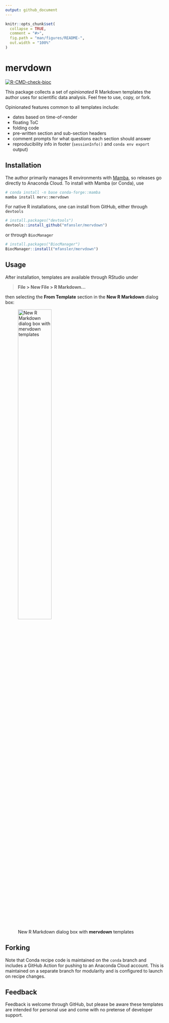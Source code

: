 ```yaml
---
output: github_document
---
```


<!-- README.md is generated from README.Rmd. Please edit that file -->

```r
knitr::opts_chunk$set(
  collapse = TRUE,
  comment = "#>",
  fig.path = "man/figures/README-",
  out.width = "100%"
)
```

# mervdown

<!-- badges: start -->
[![R-CMD-check-bioc](https://github.com/mfansler/mervdown/actions/workflows/check-bioc.yml/badge.svg)](https://github.com/mfansler/mervdown/actions/workflows/check-bioc.yml)
<!-- badges: end -->

This package collects a set of *opinionated* R Markdown templates the author uses for scientific data analysis. Feel free to use, copy, or fork.

Opinionated features common to all templates include:

 - dates based on time-of-render
 - floating ToC
 - folding code
 - pre-written section and sub-section headers
 - comment prompts for what questions each section should answer
 - reproducibility info in footer (`sessionInfo()` and `conda env export` output)

## Installation

The author primarily manages R environments with [Mamba](https://mamba.readthedocs.io/en/latest/), so releases go directly to Anaconda Cloud. To install with Mamba (or Conda), use

```bash
# conda install -n base conda-forge::mamba
mamba install merv::mervdown
```

For native R installations, one can install from GitHub, either through `devtools`

``` r
# install.packages("devtools")
devtools::install_github("mfansler/mervdown")
```

or through `BiocManager`

```r
# install.packages("BiocManager")
BiocManager::install("mfansler/mervdown")
```

## Usage

After installation, templates are available through RStudio under 

> **File > New File > R Markdown...**

then selecting the **From Template** section in the **New R Markdown** dialog box:

![New R Markdown dialog box with **mervdown** templates](man/figures/new-rmd-dialog.png){width=50%}

## Forking

Note that Conda recipe code is maintained on the `conda` branch and includes a GitHub Action for pushing to an Anaconda Cloud account. This is maintained on a separate branch for modularity and is configured to launch on recipe changes.

## Feedback

Feedback is welcome through GitHub, but please be aware these templates are intended for personal use and come with no pretense of developer support.
